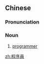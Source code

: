 {{also|程序员}}
==Chinese==
{{zh-forms|s=程序员|type=21}}

===Pronunciation===
{{zh-pron
|m=chéngxùyuán
|cat=n
}}

===Noun===
{{zh-noun}}

# [[programmer]]

{{zh-cat|Occupations}}

[[zh:程序員]]